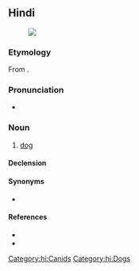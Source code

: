{{also|कुत्ती|कृत्ति|कुत्तो|कुत्ते|कुत्तों}}
==Hindi==
{{wikipedia|श्वान|lang=hi|sc=Deva}}
[[File:Hybrid vigour.jpg|thumb|{{lang|hi|कुत्ता}}]]

===Etymology===
From {{der|hi|sa|कुक्कुर||dog}}.

===Pronunciation===
* {{IPA|/kʊt̪ːaː/|lang=hi}}

===Noun===
{{hi-noun|g=m|ur=کتا|f=कुत्ती}}

# [[dog]]
#: {{ux|hi|'''कुत्ता''' दर्द से बिलबिला रहा है।|t=The '''dog''' is whining in pain.}}
#: {{ux|hi|मेरा '''कुत्ता''' हमेशा बिल्ली को भौंकता है।|My '''dog''' always barks at a cat.}}

====Declension====
{{hi-noun-ā-e|कुत्त}}

====Synonyms====
* {{l|hi|श्वान}}

====References====
* {{R:Bahri}}
* {{R:UR-HI-EN}}

[[Category:hi:Canids]]
[[Category:hi:Dogs]]